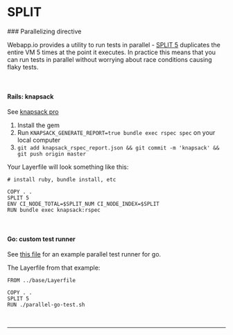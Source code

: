 # SPLIT
<div className="section-spacing"></div>
### Parallelizing directive

Webapp.io provides a utility to run tests in parallel - [SPLIT 5](/docs/layerfile-reference#split) duplicates the entire VM 5 times at the point it executes.
In practice this means that you can run tests in parallel without worrying about race conditions causing flaky tests.

<br />

#### Rails: knapsack

See [knapsack pro](https://github.com/KnapsackPro/rails-app-with-knapsack)

1. Install the gem
2. Run `KNAPSACK_GENERATE_REPORT=true bundle exec rspec spec` on your local computer
3. `git add knapsack_rspec_report.json && git commit -m 'knapsack' && git push origin master`

Your Layerfile will look something like this:



```Layerfile
# install ruby, bundle install, etc

COPY . .
SPLIT 5
ENV CI_NODE_TOTAL=$SPLIT_NUM CI_NODE_INDEX=$SPLIT
RUN bundle exec knapsack:rspec
```

<br />

#### Go: custom test runner

See [this file](https://github.com/distributed-containers-inc/layer-dag-example/blob/master/service-one/parallel-go-test.sh) for an example parallel test runner for go.

The Layerfile from that example:

```Layerfile
FROM ../base/Layerfile

COPY . .
SPLIT 5
RUN ./parallel-go-test.sh
```

<br />

<div className="section-spacing"></div>
<hr />
<div className="section-spacing"></div>
